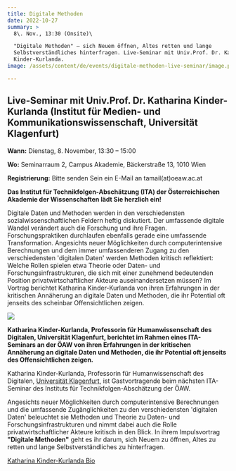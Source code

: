 ```yaml
---
title: Digitale Methoden
date: 2022-10-27
summary: >
  8\. Nov., 13:30 (Onsite)\

  "Digitale Methoden" – sich Neuem öffnen, Altes retten und lange
  Selbstverständliches hinterfragen. Live-Seminar mit Univ.Prof. Dr. Katharina
  Kinder-Kurlanda.
image: /assets/content/de/events/digitale-methoden-live-seminar/image.png

---
```


## **Live-Seminar mit Univ.Prof. Dr. Katharina Kinder-Kurlanda (Institut für Medien- und Kommunikationswissenschaft, Universität Klagenfurt)**

**Wann:** Dienstag, 8. November, 13:30 – 15:00

**Wo:** Seminarraum 2, Campus Akademie, Bäckerstraße 13, 1010 Wien

**Registrierung:** Bitte senden Sein ein E-Mail an tamail(at)oeaw\.ac.at

**Das Institut für Technikfolgen-Abschätzung (ITA) der Österreichischen Akademie der Wissenschaften lädt Sie herzlich ein!**

Digitale Daten und Methoden werden in den verschiedensten sozialwissenschaftlichen Feldern heftig diskutiert. Der umfassende digitale Wandel verändert auch die Forschung und ihre Fragen. Forschungspraktiken durchlaufen ebenfalls gerade eine umfassende Transformation. Angesichts neuer Möglichkeiten durch computerintensive Berechnungen und dem immer umfassenderen Zugang zu den verschiedensten 'digitalen Daten' werden Methoden kritisch reflektiert: Welche Rollen spielen etwa Theorie oder Daten- und Forschungsinfrastrukturen, die sich mit einer zunehmend bedeutenden Position privatwirtschaftlicher Akteure auseinandersetzen müssen? Im Vortrag berichtet Katharina Kinder-Kurlanda von ihren Erfahrungen in der kritischen Annäherung an digitale Daten und Methoden, die ihr Potential oft jenseits des scheinbar Offensichtlichen zeigen.

![](/assets/content/de/events/digitale-methoden-live-seminar/1711925828.jpeg)

**Katharina Kinder-Kurlanda, Professorin für Humanwissenschaft des Digitalen, Universität Klagenfurt, berichtet im Rahmen eines ITA-Seminars an der ÖAW von ihren Erfahrungen in der kritischen Annäherung an digitale Daten und Methoden, die ihr Potential oft jenseits des Offensichtlichen zeigen.**

Katharina Kinder-Kurlanda, Professorin für Humanwissenschaft des Digitalen, [Universität Klagenfurt](https://www.aau.at/team/kinder-kurlanda-katharina/), ist Gastvortragende beim nächsten ITA-Seminar des Instituts für Technikfolgen-Abschätzung der ÖAW.

Angesichts neuer Möglichkeiten durch computerintensive Berechnungen und die umfassende Zugänglichkeiten zu den verschiedensten 'digitalen Daten' beleuchtet sie Methoden und Theorie zu Daten- und Forschungsinfrastrukturen und nimmt dabei auch die Rolle privatwirtschaftlicher Akteure kritisch in den Blick. In ihrem Impulsvortrag **"Digitale Methoden"** geht es ihr darum, sich Neuem zu öffnen, Altes zu retten und lange Selbstverständliches zu hinterfragen.

[Katharina Kinder-Kurlanda Bio](https://www.aau.at/team/kinder-kurlanda-katharina/)
